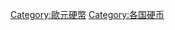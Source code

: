 {{Catnav|頁面分類|地理|大洲|欧洲|歐洲貨幣|欧元|歐元硬幣}}
{{Catnav|頁面分類|各種主題的頁面分類|按國家分類|各國經濟|歐洲貨幣|欧元|歐元硬幣}}
{{Catnav|頁面分類|人类社会|经济|各國經濟|歐洲貨幣|欧元|歐元硬幣}}
{{Commons category|Euro coins}}

[[Category:歐元硬幣|Category:歐元硬幣]]
[[Category:各国硬币|Category:各国硬币]]